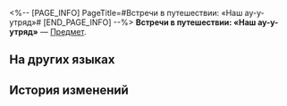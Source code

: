 <%-- [PAGE_INFO]
PageTitle=#Встречи в путешествии: «Наш ау-у-утряд»#
[END_PAGE_INFO] --%>
{{Предмет Инфобокс
|id          = 309008
|Изображение = Предмет Встречи в путешествии- «Наш ау-у-утряд».png
|Тип         = 
|Инвентарь   = 
|Редкость    = 4
|Эффект      = 
|Описание    = Красивый конверт с индивидуальным билетом. При использовании вы можете выбрать одного из следующих персонажей 4★:<br />Цинцюэ, Пела, Сервал, Аста.
}}
{{Описание|«Встречайте новых спутников в своих путешествиях».}}
'''Встречи в путешествии: «Наш ау-у-утряд»''' — [[Предмет]].

==На других языках==
{{На других языках
|en   = Fateful Crossings: The Awooo Firm
|zhs  = 旅程之遇：「嗷呜嗷呜事务所」
|zht  = 旅程之遇：「嗷嗚嗷嗚事務所」
|ja   = 旅の出会い：「ガオガオ事務所」
|ko   = 여정에서의 만남: 「아옹아옹 사무소」
|es   = Encuentros en el viaje: Compañía Auuuu
|fr   = Rencontre&nbsp;: L'Agence Agrou
|ru   = Встречи в путешествии: «Наш ау-у-утряд»
|th   = การพบพานระหว่างเดินทาง: "สำนักงานแง้วแง้ว"
|vi   = Hành Trình Gặp Gỡ: Văn Phòng Gào
|de   = Schicksalhafte Begegnungen: Awuuh-Büro
|id   = Fateful Crossings: "Kantor Auu-Auu"
|pt   = Encontro Destinado: O Escritório Auu
}}

==История изменений==
{{История изменений|3.5}}